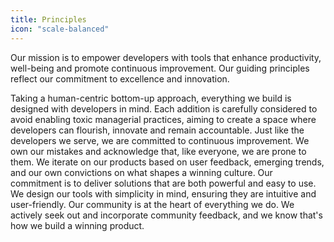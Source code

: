 ```yaml
---
title: Principles
icon: "scale-balanced"
---
```


Our mission is to empower developers with tools that enhance productivity, well-being and promote continuous improvement. Our guiding principles reflect our commitment to excellence and innovation.

<CardGroup cols={1}>
  <Card title="Developer-first" icon="brackets-curly">
    Taking a human-centric bottom-up approach, everything we build is designed
    with developers in mind. Each addition is carefully considered to avoid
    enabling toxic managerial practices, aiming to create a space where
    developers can flourish, innovate and remain accountable.
  </Card>
  <Card title="Continuous Improvement" icon="seedling">
    Just like the developers we serve, we are committed to continuous
    improvement. We own our mistakes and acknowledge that, like everyone, we are
    prone to them. We iterate on our products based on user feedback, emerging
    trends, and our own convictions on what shapes a winning culture.
  </Card>
  <Card title="Simple and effective" icon="crosshairs">
    Our commitment is to deliver solutions that are both powerful and easy to
    use. We design our tools with simplicity in mind, ensuring they are
    intuitive and user-friendly.
  </Card>
  <Card title="Community-Driven" icon="users">
    Our community is at the heart of everything we do. We actively seek out and
    incorporate community feedback, and we know that's how we build a winning
    product.
  </Card>
</CardGroup>

